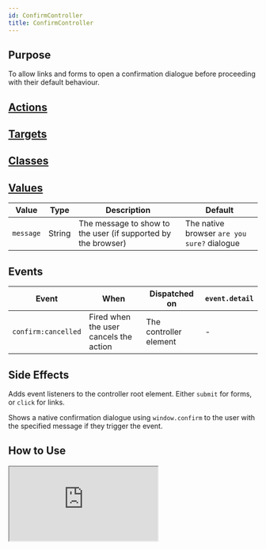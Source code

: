 ```yaml
---
id: ConfirmController
title: ConfirmController
---
```




## Purpose

To allow links and forms to open a confirmation dialogue before proceeding with their default behaviour.


## [Actions](https://stimulus.hotwire.dev/reference/actions)
<NoActions/>

## [Targets](https://stimulus.hotwire.dev/reference/targets)
<NoTargets/>

## [Classes](https://stimulus.hotwire.dev/reference/classes)
<NoClasses/>

## [Values](https://stimulus.hotwire.dev/reference/values)

| Value     | Type   | Description                                                   | Default                                     |
|-----------|--------|---------------------------------------------------------------|---------------------------------------------|
| `message` | String | The message to show to the user (if supported by the browser) | The native browser `are you sure?` dialogue |

## Events

| Event               | When                                   | Dispatched on          | `event.detail` |
|---------------------|----------------------------------------|------------------------|----------------|
| `confirm:cancelled` | Fired when the user cancels the action | The controller element | -              |


## Side Effects

Adds event listeners to the controller root element. Either `submit` for forms, or `click`  for links.

Shows a native confirmation dialogue using `window.confirm` to the user with the specified message if they trigger the event.



## How to Use

<iframe
  src="https:///stimulus-library.netlify.app/controllers/confirm_controller.html"
  style={{width: "100%", height: "500px", border: "0", borderRadius: "4px", overflow: "hidden"}}
  sandbox="allow-forms allow-modals allow-popups allow-presentation allow-same-origin allow-scripts"
/>
